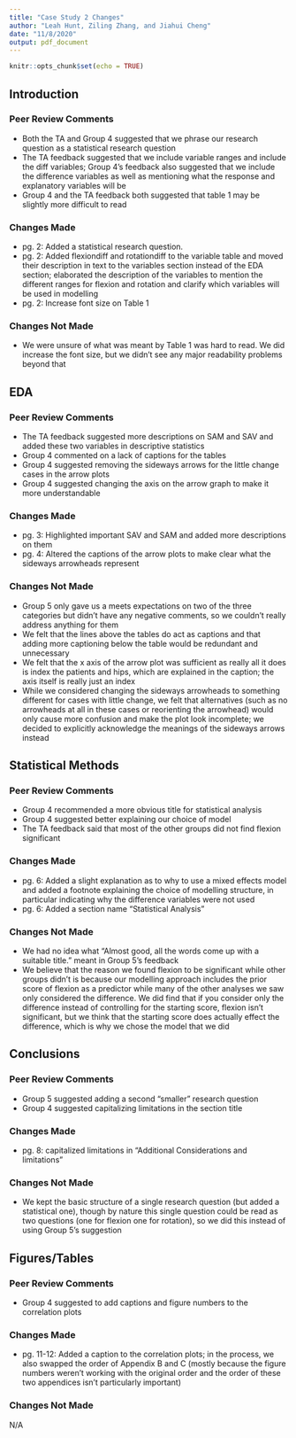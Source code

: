 ```yaml
---
title: "Case Study 2 Changes"
author: "Leah Hunt, Ziling Zhang, and Jiahui Cheng"
date: "11/8/2020"
output: pdf_document
---
```


```r
knitr::opts_chunk$set(echo = TRUE)
```

## Introduction

### Peer Review Comments
* Both the TA and Group 4 suggested that we phrase our research question as a statistical research question
* The TA feedback suggested that we include variable ranges and include the diff variables; Group 4’s feedback also suggested that we include the difference variables as well as mentioning what the response and explanatory variables will be
* Group 4 and the TA feedback both suggested that table 1 may be slightly more difficult to read

### Changes Made
* pg. 2: Added a statistical research question.
* pg. 2: Added flexiondiff and rotationdiff to the variable table and moved their description in text to the variables section instead of the EDA section; elaborated the description of the variables to mention the different ranges for flexion and rotation and clarify which variables will be used in modelling
* pg. 2: Increase font size on Table 1

### Changes Not Made
* We were unsure of what was meant by Table 1 was hard to read. We did increase the font size, but we didn't see any major readability problems beyond that


## EDA
### Peer Review Comments
* The TA feedback suggested more descriptions on SAM and SAV and added these two variables in descriptive statistics
* Group 4 commented on a lack of captions for the tables
* Group 4 suggested removing the sideways arrows for the little change cases in the arrow plots 
* Group 4 suggested changing the axis on the arrow graph to make it more understandable

### Changes Made
* pg. 3: Highlighted important SAV and SAM and added more descriptions on them
* pg. 4: Altered the captions of the arrow plots to make clear what the sideways arrowheads represent

### Changes Not Made
* Group 5 only gave us a meets expectations on two of the three categories but didn't have any negative comments, so we couldn't really address anything for them
* We felt that the lines above the tables do act as captions and that adding more captioning below the table would be redundant and unnecessary
* We felt that the x axis of the arrow plot was sufficient as really all it does is index the patients and hips, which are explained in the caption; the axis itself is really just an index
* While we considered changing the sideways arrowheads to something different for cases with little change, we felt that alternatives (such as no arrowheads at all in these cases or reorienting the arrowhead) would only cause more confusion and make the plot look incomplete; we decided to explicitly acknowledge the meanings of the sideways arrows instead

## Statistical Methods

### Peer Review Comments
* Group 4 recommended a more obvious title for statistical analysis
* Group 4 suggested better explaining our choice of model 
* The TA feedback said that most of the other groups did not find flexion significant

### Changes Made
* pg. 6: Added a slight explanation as to why to use a mixed effects model and added a footnote explaining the choice of modelling structure, in particular indicating why the difference variables were not used
* pg. 6: Added a section name  "Statistical Analysis"

### Changes Not Made
* We had no idea what "Almost good, all the words come up with a suitable title." meant in Group 5's feedback
* We believe that the reason we found flexion to be significant while other groups didn't is because our modelling approach includes the prior score of flexion as a predictor while many of the other analyses we saw only considered the difference. We did find that if you consider only the difference instead of controlling for the starting score, flexion isn't significant, but we think that the starting score does actually effect the difference, which is why we chose the model that we did


## Conclusions

### Peer Review Comments
* Group 5 suggested adding a second "smaller" research question
* Group 4 suggested capitalizing limitations in the section title

### Changes Made
* pg. 8: capitalized limitations in "Additional Considerations and limitations"


### Changes Not Made
* We kept the basic structure of a single research question (but added a statistical one), though by nature this single question could be read as two questions (one for flexion one for rotation), so we did this instead of using Group 5's suggestion




## Figures/Tables

### Peer Review Comments
* Group 4 suggested to add captions and figure numbers to the correlation plots 

### Changes Made

* pg. 11-12: Added a caption to the correlation plots; in the process, we also swapped the order of Appendix B and C (mostly because the figure numbers weren't working with the original order and the order of these two appendices isn't particularly important)

### Changes Not Made
N/A




